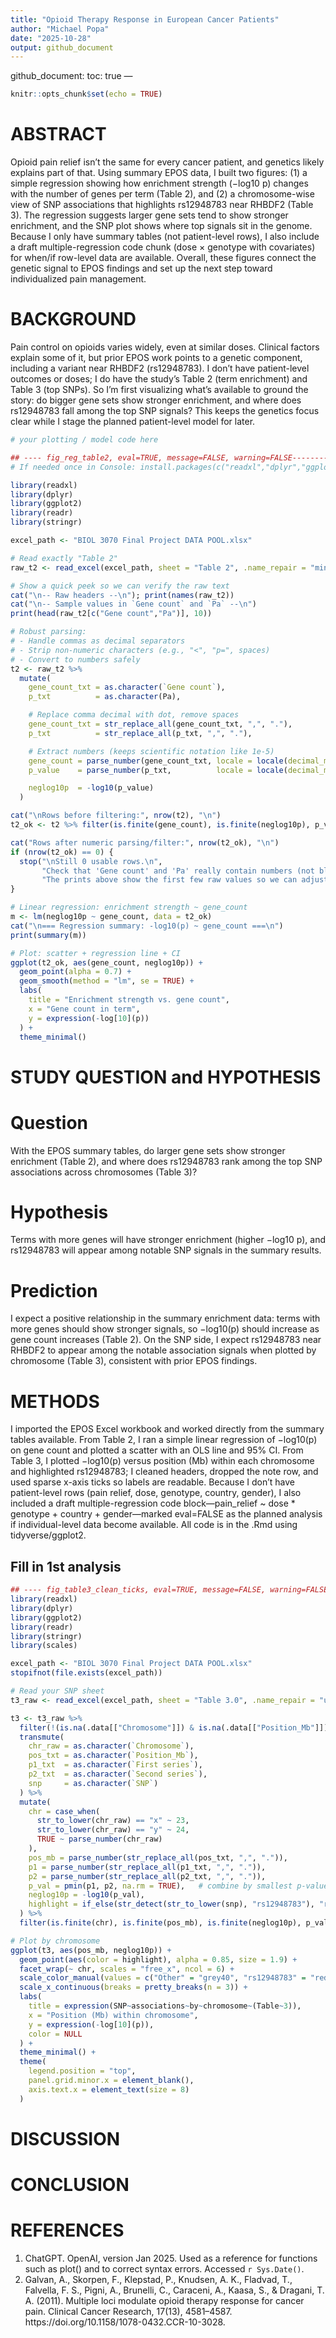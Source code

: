 ```yaml
---
title: "Opioid Therapy Response in European Cancer Patients"
author: "Michael Popa"
date: "2025-10-28"
output: github_document
---
```


  github_document:
  toc: true
---
  
```r
knitr::opts_chunk$set(echo = TRUE)
```
# ABSTRACT
Opioid pain relief isn’t the same for every cancer patient, and genetics likely explains part of that. Using summary EPOS data, I built two figures: (1) a simple regression showing how enrichment strength (−log10 p) changes with the number of genes per term (Table 2), and (2) a chromosome-wise view of SNP associations that highlights rs12948783 near RHBDF2 (Table 3). The regression suggests larger gene sets tend to show stronger enrichment, and the SNP plot shows where top signals sit in the genome. Because I only have summary tables (not patient-level rows), I also include a draft multiple-regression code chunk (dose × genotype with covariates) for when/if row-level data are available. Overall, these figures connect the genetic signal to EPOS findings and set up the next step toward individualized pain management.

# BACKGROUND
Pain control on opioids varies widely, even at similar doses. Clinical factors explain some of it, but prior EPOS work points to a genetic component, including a variant near RHBDF2 (rs12948783). I don’t have patient-level outcomes or doses; I do have the study’s Table 2 (term enrichment) and Table 3 (top SNPs). So I’m first visualizing what’s available to ground the story: do bigger gene sets show stronger enrichment, and where does rs12948783 fall among the top SNP signals? This keeps the genetics focus clear while I stage the planned patient-level model for later.
```r
# your plotting / model code here

## ---- fig_reg_table2, eval=TRUE, message=FALSE, warning=FALSE---------------
# If needed once in Console: install.packages(c("readxl","dplyr","ggplot2","readr","stringr"))

library(readxl)
library(dplyr)
library(ggplot2)
library(readr)
library(stringr)

excel_path <- "BIOL 3070 Final Project DATA POOL.xlsx"

# Read exactly "Table 2"
raw_t2 <- read_excel(excel_path, sheet = "Table 2", .name_repair = "minimal")

# Show a quick peek so we can verify the raw text
cat("\n-- Raw headers --\n"); print(names(raw_t2))
cat("\n-- Sample values in `Gene count` and `Pa` --\n")
print(head(raw_t2[c("Gene count","Pa")], 10))

# Robust parsing:
# - Handle commas as decimal separators
# - Strip non-numeric characters (e.g., "<", "p=", spaces)
# - Convert to numbers safely
t2 <- raw_t2 %>%
  mutate(
    gene_count_txt = as.character(`Gene count`),
    p_txt          = as.character(Pa),

    # Replace comma decimal with dot, remove spaces
    gene_count_txt = str_replace_all(gene_count_txt, ",", "."),
    p_txt          = str_replace_all(p_txt, ",", "."),

    # Extract numbers (keeps scientific notation like 1e-5)
    gene_count = parse_number(gene_count_txt, locale = locale(decimal_mark = ".")),
    p_value    = parse_number(p_txt,          locale = locale(decimal_mark = ".")),

    neglog10p  = -log10(p_value)
  )

cat("\nRows before filtering:", nrow(t2), "\n")
t2_ok <- t2 %>% filter(is.finite(gene_count), is.finite(neglog10p), p_value > 0)

cat("Rows after numeric parsing/filter:", nrow(t2_ok), "\n")
if (nrow(t2_ok) == 0) {
  stop("\nStill 0 usable rows.\n",
       "Check that 'Gene count' and 'Pa' really contain numbers (not blanks or text labels).\n",
       "The prints above show the first few raw values so we can adjust parsing if needed.")
}

# Linear regression: enrichment strength ~ gene_count
m <- lm(neglog10p ~ gene_count, data = t2_ok)
cat("\n=== Regression summary: -log10(p) ~ gene_count ===\n")
print(summary(m))

# Plot: scatter + regression line + CI
ggplot(t2_ok, aes(gene_count, neglog10p)) +
  geom_point(alpha = 0.7) +
  geom_smooth(method = "lm", se = TRUE) +
  labs(
    title = "Enrichment strength vs. gene count",
    x = "Gene count in term",
    y = expression(-log[10](p))
  ) +
  theme_minimal()
```

# STUDY QUESTION and HYPOTHESIS

# Question  
With the EPOS summary tables, do larger gene sets show stronger enrichment (Table 2), and where does rs12948783 rank among the top SNP associations across chromosomes (Table 3)?

# Hypothesis 
Terms with more genes will have stronger enrichment (higher −log10 p), and rs12948783 will appear among notable SNP signals in the summary results.

# Prediction
I expect a positive relationship in the summary enrichment data: terms with more genes should show stronger signals, so −log10(p) should increase as gene count increases (Table 2). On the SNP side, I expect rs12948783 near RHBDF2 to appear among the notable association signals when plotted by chromosome (Table 3), consistent with prior EPOS findings.

# METHODS
I imported the EPOS Excel workbook and worked directly from the summary tables available. From Table 2, I ran a simple linear regression of −log10(p) on gene count and plotted a scatter with an OLS line and 95% CI. From Table 3, I plotted −log10(p) versus position (Mb) within each chromosome and highlighted rs12948783; I cleaned headers, dropped the note row, and used sparse x-axis ticks so labels are readable. Because I don’t have patient-level rows (pain relief, dose, genotype, country, gender), I also included a draft multiple-regression code block—pain_relief ~ dose * genotype + country + gender—marked eval=FALSE as the planned analysis if individual-level data become available. All code is in the .Rmd using tidyverse/ggplot2.

## Fill in 1st analysis
```r
## ---- fig_table3_clean_ticks, eval=TRUE, message=FALSE, warning=FALSE-------
library(readxl)
library(dplyr)
library(ggplot2)
library(readr)
library(stringr)
library(scales)

excel_path <- "BIOL 3070 Final Project DATA POOL.xlsx"
stopifnot(file.exists(excel_path))

# Read your SNP sheet
t3_raw <- read_excel(excel_path, sheet = "Table 3.0", .name_repair = "unique")

t3 <- t3_raw %>%
  filter(!(is.na(.data[["Chromosome"]]) & is.na(.data[["Position_Mb"]]))) %>%
  transmute(
    chr_raw = as.character(`Chromosome`),
    pos_txt = as.character(`Position_Mb`),
    p1_txt  = as.character(`First series`),
    p2_txt  = as.character(`Second series`),
    snp     = as.character(`SNP`)
  ) %>%
  mutate(
    chr = case_when(
      str_to_lower(chr_raw) == "x" ~ 23,
      str_to_lower(chr_raw) == "y" ~ 24,
      TRUE ~ parse_number(chr_raw)
    ),
    pos_mb = parse_number(str_replace_all(pos_txt, ",", ".")),
    p1 = parse_number(str_replace_all(p1_txt, ",", ".")),
    p2 = parse_number(str_replace_all(p2_txt, ",", ".")),
    p_val = pmin(p1, p2, na.rm = TRUE),   # combine by smallest p-value
    neglog10p = -log10(p_val),
    highlight = if_else(str_detect(str_to_lower(snp), "rs12948783"), "rs12948783", "Other")
  ) %>%
  filter(is.finite(chr), is.finite(pos_mb), is.finite(neglog10p), p_val > 0)

# Plot by chromosome
ggplot(t3, aes(pos_mb, neglog10p)) +
  geom_point(aes(color = highlight), alpha = 0.85, size = 1.9) +
  facet_wrap(~ chr, scales = "free_x", ncol = 6) +
  scale_color_manual(values = c("Other" = "grey40", "rs12948783" = "red")) +
  scale_x_continuous(breaks = pretty_breaks(n = 3)) +
  labs(
    title = expression(SNP~associations~by~chromosome~(Table~3)),
    x = "Position (Mb) within chromosome",
    y = expression(-log[10](p)),
    color = NULL
  ) +
  theme_minimal() +
  theme(
    legend.position = "top",
    panel.grid.minor.x = element_blank(),
    axis.text.x = element_text(size = 8)
  )
```


# DISCUSSION



# CONCLUSION



# REFERENCES     
1. ChatGPT. OpenAI, version Jan 2025. Used as a reference for functions such as plot() and to correct syntax errors. Accessed `r Sys.Date()`.
2. Galvan, A., Skorpen, F., Klepstad, P., Knudsen, A. K., Fladvad, T., Falvella, F. S., Pigni, A., Brunelli, C., Caraceni, A., Kaasa, S., & Dragani, T. A. (2011). Multiple loci modulate opioid therapy response for cancer pain. Clinical Cancer Research, 17(13), 4581–4587. https://doi.org/10.1158/1078-0432.CCR-10-3028.
